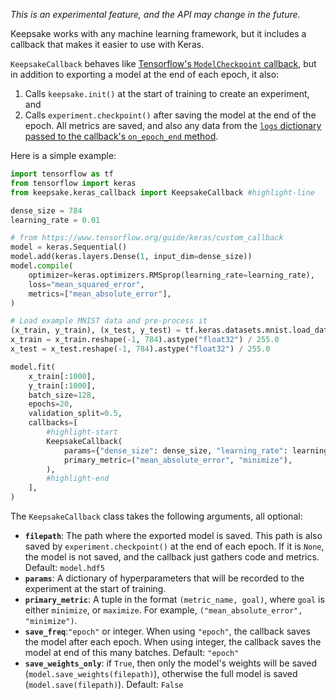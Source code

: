 
<DocsLayout title="Keras integration">


_This is an experimental feature, and the API may change in the future._

Keepsake works with any machine learning framework, but it includes a callback that makes it easier to use with Keras.

`KeepsakeCallback` behaves like [Tensorflow's `ModelCheckpoint` callback](https://www.tensorflow.org/api_docs/python/tf/keras/callbacks/ModelCheckpoint), but in addition to exporting a model at the end of each epoch, it also:

1. Calls `keepsake.init()` at the start of training to create an experiment, and
2. Calls `experiment.checkpoint()` after saving the model at the end of the epoch. All metrics are saved, and also any data from the [`logs` dictionary passed to the callback's `on_epoch_end` method](https://www.tensorflow.org/guide/keras/custom_callback#a_basic_example).

Here is a simple example:

```python
import tensorflow as tf
from tensorflow import keras
from keepsake.keras_callback import KeepsakeCallback #highlight-line

dense_size = 784
learning_rate = 0.01

# from https://www.tensorflow.org/guide/keras/custom_callback
model = keras.Sequential()
model.add(keras.layers.Dense(1, input_dim=dense_size))
model.compile(
    optimizer=keras.optimizers.RMSprop(learning_rate=learning_rate),
    loss="mean_squared_error",
    metrics=["mean_absolute_error"],
)

# Load example MNIST data and pre-process it
(x_train, y_train), (x_test, y_test) = tf.keras.datasets.mnist.load_data()
x_train = x_train.reshape(-1, 784).astype("float32") / 255.0
x_test = x_test.reshape(-1, 784).astype("float32") / 255.0

model.fit(
    x_train[:1000],
    y_train[:1000],
    batch_size=128,
    epochs=20,
    validation_split=0.5,
    callbacks=[
        #highlight-start
        KeepsakeCallback(
            params={"dense_size": dense_size, "learning_rate": learning_rate,},
            primary_metric=("mean_absolute_error", "minimize"),
        ),
        #highlight-end
    ],
)
```

The `KeepsakeCallback` class takes the following arguments, all optional:

- **`filepath`**: The path where the exported model is saved. This path is also saved by `experiment.checkpoint()` at the end of each epoch. If it is `None`, the model is not saved, and the callback just gathers code and metrics. Default: `model.hdf5`
- **`params`**: A dictionary of hyperparameters that will be recorded to the experiment at the start of training.
- **`primary_metric`**: A tuple in the format `(metric_name, goal)`, where `goal` is either `minimize`, or `maximize`. For example, `("mean_absolute_error", "minimize")`.
- **`save_freq`**:`"epoch"` or integer. When using `"epoch"`, the callback saves the model after each epoch. When using integer, the callback saves the model at end of this many batches. Default: `"epoch"`
- **`save_weights_only`**: if `True`, then only the model's weights will be saved (`model.save_weights(filepath)`), otherwise the full model is saved (`model.save(filepath)`). Default: `False`

</DocsLayout>
